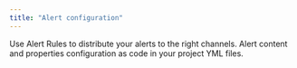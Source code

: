 ```yaml
---
title: "Alert configuration"
---
```


<CardGroup cols={2}>
  <Card title="Alerts rules" icon="cloud" iconType="solid" href="/cloud/features/alerts-and-incidents/alert-rules">
    Use Alert Rules to distribute your alerts to the right channels.
  </Card>
  <Card title="Alerts configuration in code" icon="code" iconType="solid" href="/cloud/guides/alerts-configuration">
    Alert content and properties configuration as code in your project YML files.
  </Card>
</CardGroup>